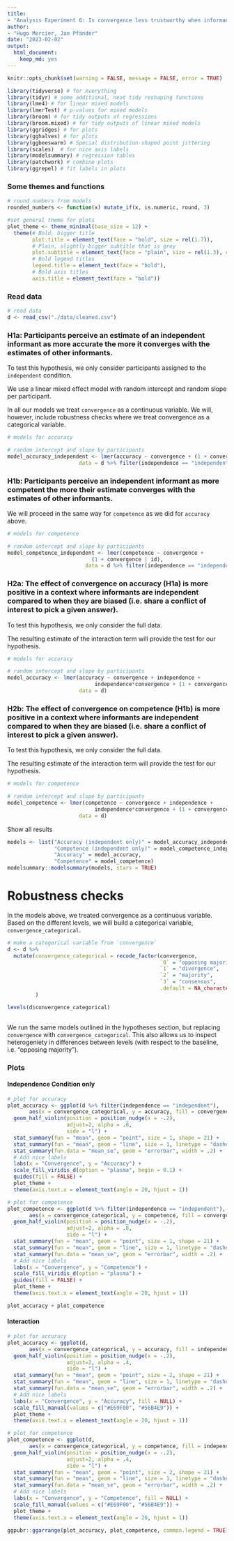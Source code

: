 ```yaml
---
title: 
- "Analysis Experiment 6: Is convergence less trustworthy when informants are biased?"
author: 
- "Hugo Mercier, Jan Pfänder" 
date: "2023-02-02"
output: 
  html_document: 
    keep_md: yes
---
```


```r
knitr::opts_chunk$set(warning = FALSE, message = FALSE, error = TRUE) 
```

```r
library(tidyverse) # for everything
library(tidyr) # some additional, neat tidy reshaping functions
library(lme4) # for linear mixed models
library(lmerTest) # p-values for mixed models
library(broom) # for tidy outputs of regressions
library(broom.mixed) # for tidy outputs of linear mixed models
library(ggridges) # for plots
library(gghalves) # for plots
library(ggbeeswarm) # Special distribution-shaped point jittering
library(scales)  # for nice axis labels
library(modelsummary) # regression tables
library(patchwork) # combine plots
library(ggrepel) # fit labels in plots 
```

### Some themes and functions

```r
# round numbers from models
rounded_numbers <- function(x) mutate_if(x, is.numeric, round, 3)

#set general theme for plots
plot_theme <- theme_minimal(base_size = 12) +
  theme(# Bold, bigger title
        plot.title = element_text(face = "bold", size = rel(1.7)),
        # Plain, slightly bigger subtitle that is grey
        plot.subtitle = element_text(face = "plain", size = rel(1.3), color = "grey70"),
        # Bold legend titles
        legend.title = element_text(face = "bold"),
        # Bold axis titles
        axis.title = element_text(face = "bold"))
```

### Read data
```r
# read data
d <- read_csv("./data/cleaned.csv")
```

### H1a: Participants perceive an estimate of an independent informant as more accurate the more it converges with the estimates of other informants.

To test this hypothesis, we only consider participants assigned to the `independent` condition.

We use a linear mixed effect model with random intercept and random slope per participant.

In all our models we treat `convergence` as a continuous variable. We will, however, include robustness checks where we treat convergence as a categorical variable. 

```r
# models for accuracy

# random intercept and slope by participants
model_accuracy_independent <- lmer(accuracy ~ convergence + (1 + convergence | id), 
                       data = d %>% filter(independence == "independent"))
```


### H1b: Participants perceive an independent informant as more competent the more their estimate converges with the estimates of other informants.

We will proceed in the same way for `competence` as we did for `accuracy` above.

```r
# models for competence

# random intercept and slope by participants
model_competence_independent <- lmer(competence ~ convergence + 
                           (1 + convergence | id), 
                         data = d %>% filter(independence == "independent"))
```

### H2a: The effect of convergence on accuracy (H1a) is more positive in a context where informants are independent compared to when they are biased (i.e. share a conflict of interest to pick a given answer). 

To test this hypothesis, we only consider the full data.

The resulting estimate of the interaction term will provide the test for our hypothesis. 

```r
# models for accuracy

# random intercept and slope by participants
model_accuracy <- lmer(accuracy ~ convergence + independence + 
                            independence*convergence + (1 + convergence | id), 
                       data = d)
```


### H2b: The effect of convergence on competence (H1b) is more positive in a context where informants are independent compared to when they are biased (i.e. share a conflict of interest to pick a given answer).

To test this hypothesis, we only consider the full data.

The resulting estimate of the interaction term will provide the test for our hypothesis. 

```r
# models for competence

# random intercept and slope by participants
model_competence <- lmer(competence ~ convergence + independence + 
                            independence*convergence + (1 + convergence | id), 
                       data = d)

```

Show all results
```r
models <- list("Accuracy (independent only)" = model_accuracy_independent, 
               "Competence (independent only)" = model_competence_independent, 
               "Accuracy" = model_accuracy, 
               "Competence" = model_competence)
modelsummary::modelsummary(models, stars = TRUE)
```


# Robustness checks

In the models above, we treated convergence as a continuous variable. Based on the different levels, we will build a categorical variable, `convergence_categorical`. 

```r
# make a categorical variable from `convergence`
d <- d %>% 
  mutate(convergence_categorical = recode_factor(convergence, 
                                                 `0` = "opposing majority", 
                                                 `1` = "divergence", 
                                                 `2` = "majority", 
                                                 `3` = "consensus",
                                                 .default = NA_character_)
         )

levels(d$convergence_categorical)
  
```


We run the same models outlined in the hypotheses section, but replacing `convergence` with `convergence_categorical`. This also allows us to inspect heterogeniety in differences between levels (with respect to the baseline, i.e. "opposing majority"). 


### Plots

#### Independence Condition only

```r
# plot for accuracy
plot_accuracy <- ggplot(d %>% filter(independence == "independent"),
       aes(x = convergence_categorical, y = accuracy, fill = convergence_categorical)) +
  geom_half_violin(position = position_nudge(x = -.2),
                   adjust=2, alpha = .8,
                   side = "l") +
  stat_summary(fun = "mean", geom = "point", size = 1, shape = 21) +
  stat_summary(fun = "mean", geom = "line", size = 1, linetype = "dashed") +
  stat_summary(fun.data = "mean_se", geom = "errorbar", width = .2) +
  # Add nice labels
  labs(x = "Convergence", y = "Accuracy") +
  scale_fill_viridis_d(option = "plasma", begin = 0.1) +
  guides(fill = FALSE) +
  plot_theme + 
  theme(axis.text.x = element_text(angle = 20, hjust = 1))
```

```r
# plot for competence
plot_competence <- ggplot(d %>% filter(independence == "independent"),
       aes(x = convergence_categorical, y = competence, fill = convergence_categorical)) +
  geom_half_violin(position = position_nudge(x = -.2),
                   adjust=2, alpha = .8,
                   side = "l") +
  stat_summary(fun = "mean", geom = "point", size = 1, shape = 21) +
  stat_summary(fun = "mean", geom = "line", size = 1, linetype = "dashed") +
  stat_summary(fun.data = "mean_se", geom = "errorbar", width = .2) +
  # Add nice labels
  labs(x = "Convergence", y = "Competence") +
  scale_fill_viridis_d(option = "plasma") +
  guides(fill = FALSE) +
  plot_theme + 
  theme(axis.text.x = element_text(angle = 20, hjust = 1))
```

```r
plot_accuracy + plot_competence
```

#### Interaction

```r
# plot for accuracy
plot_accuracy <- ggplot(d,
       aes(x = convergence_categorical, y = accuracy, fill = independence)) +
  geom_half_violin(position = position_nudge(x = -.2),
                   adjust=2, alpha = .4,
                   side = "l") +
  stat_summary(fun = "mean", geom = "point", size = 2, shape = 21) +
  stat_summary(fun = "mean", geom = "line", size = 1, linetype = "dashed") +
  stat_summary(fun.data = "mean_se", geom = "errorbar", width = .2) +
  # Add nice labels
  labs(x = "Convergence", y = "Accuracy", fill = NULL) +
  scale_fill_manual(values = c("#E69F00", "#56B4E9")) +
  plot_theme + 
  theme(axis.text.x = element_text(angle = 20, hjust = 1))
```

```r
# plot for competence
plot_competence <- ggplot(d,
       aes(x = convergence_categorical, y = competence, fill = independence)) +
  geom_half_violin(position = position_nudge(x = -.2),
                   adjust=2, alpha = .4,
                   side = "l") +
  stat_summary(fun = "mean", geom = "point", size = 2, shape = 21) +
  stat_summary(fun = "mean", geom = "line", size = 1, linetype = "dashed") +
  stat_summary(fun.data = "mean_se", geom = "errorbar", width = .2) +
  # Add nice labels
  labs(x = "Convergence", y = "Competence", fill = NULL) +
  scale_fill_manual(values = c("#E69F00", "#56B4E9")) +
  plot_theme + 
  theme(axis.text.x = element_text(angle = 20, hjust = 1))
```

```r
ggpubr::ggarrange(plot_accuracy, plot_competence, common.legend = TRUE)
```
